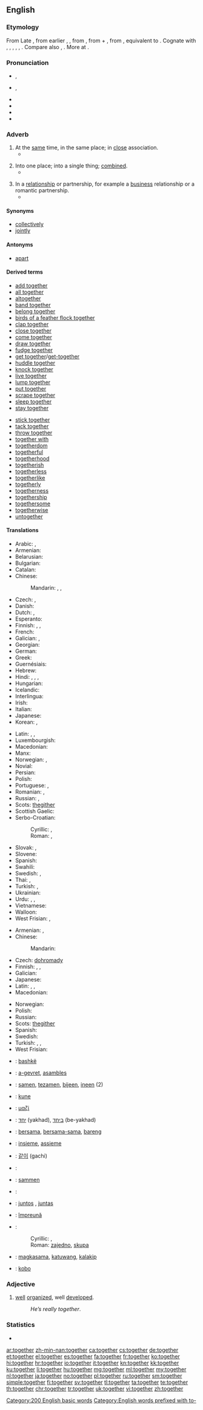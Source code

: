 ==English==
{{wikipedia}}

===Etymology===
From Late {{etyl|enm|en}} {{term|together|lang=enm}}, from earlier {{term|togedere|lang=enm}}, {{term|togadere|lang=enm}}, from {{etyl|ang|en}} {{term/t|ang|tōgædere||together}}, from {{etyl|gem-pro|en}} {{term/t|gem-pro|*tō||to}} + {{etyl|gem-pro|en}} {{term/t|gem-pro|*gadar||together}}, from {{etyl|ine-pro|en}} {{term/t|ine-pro|*gʷhedh-||to keep}}, equivalent to {{prefix|to|gather}}. Cognate with {{etyl|sco|-}} {{term|togiddir|lang=sco}}, {{term|thegither||together|lang=sco}}, {{etyl|ofs|-}} {{term|togadera||together|lang=ofs}}, {{etyl|dum|-}} {{term|tegadere|lang=dum}}, {{term|tegader||together|lang=dum}}, {{etyl|gmh|-}} {{term|gater||together|lang=gmh}}. Compare also {{etyl|ang|-}} {{term|ætgædere||together|lang=ang}}, {{etyl|ang|-}} {{term/t|ang|ġeador||together}}. More at {{l|en|gather}}.

===Pronunciation===
* {{a|UK}} {{IPA|/tʊˈɡɛð.ə(ɹ)/|/təˈɡɛð.ə(ɹ)/}}, {{X-SAMPA|/tU"gED.@(r\)/|/t@"gED.@(r\)/}}
* {{a|US}} {{IPA|/tʊˈɡɛðɚ/}}, {{IPA|/təˈɡɛðɚ/}} {{X-SAMPA|/tU"gED@`/}}
* {{audio|en-us-together.ogg|Audio (US)}}
* {{audio|En-uk-together.ogg|Audio (UK)}}
* {{rhymes|ɛðə(r)}}
* {{hyphenation|to|geth|er}}

===Adverb===
{{en-adv|-}}

# At the [[same]] time, in the same place; in [[close]] association.
#*{{quote-book|year=1918|author={{w|W. B. Maxwell}}|chapter=7
|title=[http://openlibrary.org/works/OL1097634W The Mirror and the Lamp]
|passage=“[…] This is Mr. Churchill, who, as you are aware, is good enough to come to us for his diaconate, and, as we hope, for much longer; and being a gentleman of independent means, he declines to take any payment.” Saying this Walden rubbed his hands '''together''' and smiled contentedly.}}
#: {{usex|We went to school '''together'''.|lang=en}}
# Into one place; into a single thing; [[combined]].
#* {{quote-book|year=a1420|year_published=1894|author=The British Museum Additional MS, 12,056
|by={{w|Lanfranc of Milan}}
|title= Lanfranc's "Science of cirurgie."|url= http://books.google.com/books?id=6XktAAAAYAAJ&pg=PA63
|chapter=Wounds complicated by the Dislocation of a Bone
|isbn=1163911380|publisher=K. Paul, Trench, Trübner & Co|location= London
|editor=Robert von Fleischhacker|page= 63
|passage=Ne take noon hede to brynge '''togidere''' þe parties of þe boon þat is to-broken or dislocate, til viij. daies ben goon in þe wyntir, & v. in þe somer; for þanne it schal make quytture, and be sikir from swellynge; & þanne brynge '''togidere''' þe brynkis eiþer þe disiuncture after þe techynge þat schal be seid in þe chapitle of algebra.}}
#: {{usex|He put all the parts '''together'''.|lang=en}}
# In a [[relationship]] or partnership, for example a [[business]] relationship or a romantic partnership.
#*{{quote-book|year=1913|author={{w|Joseph C. Lincoln}}
|title=[http://openlibrary.org/works/OL5535161W Mr. Pratt's Patients]|chapter=1
|passage=A chap named Eleazir Kendrick and I had chummed in '''together''' the summer afore and built a fish-weir and shanty at Setuckit Point, down Orham way. For a spell we done pretty well.}}
#: {{usex|Bob and Andy went into business '''together'''.|lang=en}}
#: {{usex|Jenny and Mark have been '''together''' since they went on holiday to Mexico.|lang=en}}

====Synonyms====
* [[collectively]]
* [[jointly]]

====Antonyms====
* [[apart]]

====Derived terms====
{{der-top}}
* [[add together]]
* [[all together]]
* [[altogether]]
* [[band together]]
* [[belong together]]
* [[birds of a feather flock together]]
* [[clap together]]
* [[close together]]
* [[come together]]
* [[draw together]]
* [[fudge together]]
* [[get together]]/[[get-together]]
* [[huddle together]]
* [[knock together]]
* [[live together]]
* [[lump together]]
* [[put together]]
* [[scrape together]]
* [[sleep together]]
* [[stay together]]
{{der-mid}}
* [[stick together]]
* [[tack together]]
* [[throw together]]
* [[together with]]
* [[togetherdom]]
* [[togetherful]]
* [[togetherhood]]
* [[togetherish]]
* [[togetherless]]
* [[togetherlike]]
* [[togetherly]]
* [[togetherness]]
* [[togethership]]
* [[togethersome]]
* [[togetherwise]]
* [[untogether]]
{{der-bottom}}

====Translations====
{{trans-top|at the same time, in the same place}}
* Arabic: {{t-|ar|معًا|tr=má3an}}, {{t-|ar|سويا|alt= سويًا|tr=sawíyyan}}
* Armenian: {{t-|hy|միասին|tr=miasin}}
* Belarusian: {{t-|be|разам|tr=rázam}}
* Bulgarian: {{t+|bg|заедно|tr=záedno}}
* Catalan: {{t-|ca|junt}}
* Chinese:
*: Mandarin: {{t-|cmn|一起|tr=yìqǐ|sc=Hani}}, {{t|cmn|共同|tr=gòngtóng|sc=Hani}}, {{t-|cmn|一同|tr=yītóng|sc=Hani}}
* Czech: {{t+|cs|společně}}, {{t+|cs|spolu}}
* Danish: {{t-|da|sammen}}
* Dutch: {{t+|nl|samen}}, {{t+|nl|tezamen}}
* Esperanto: {{t-|eo|kune}}
* Finnish: {{t+|fi|yhdessä}}, {{t-|fi|koossa}}, {{t-|fi|koolla}}
* French: {{t+|fr|ensemble}}
* Galician: {{t+|gl|xunto}}, {{t-|gl|á vez}}
* Georgian: {{t-|ka|ერთობლივად|sc=Geor|tr=ert'oblivad}}
* German: {{t+|de|zusammen}}
* Greek: {{t+|el|μαζί|tr=mazí}}
* Guernésiais: {{tø|roa-grn|ensemblle}}
* Hebrew: {{t-|he|יחד|tr=yachad}}
* Hindi: {{t-|hi|एक साथ|tr=ēk sāth}}, {{t-|hi|के साथ|tr=ke sāth}}, {{t-|hi|साथ|tr=sāth}}, {{t-|hi|साथ साथ|tr=sāth sāth|sc=Deva}}
* Hungarian: {{t+|hu|együtt}}
* Icelandic: {{t+|is|saman}}
* Interlingua: {{t-|ia|insimul}}
* Irish: {{t-|ga|le chéile}}
* Italian: {{t+|it|insieme}}
* Japanese: {{t-|ja|一緒に|tr=issho ni}}
* Korean: {{t+|ko|함께|tr=hamkke|sc=Hang}}, {{t+|ko|같이|tr=gachi|sc=Hang}}
{{trans-mid}}
* Latin: {{t-|la|insimul}}, {{t-|la|idipsum}}, {{t-|la|inter se}}
* Luxembourgish: {{t-|lb|zesummen}}
* Macedonian: {{t-|mk|заедно|tr=záedno}}
* Manx: {{t-|gv|ry cheilley}}
* Norwegian: {{t+|no|sammen}}, {{t-|no|i lag}}
* Novial: {{tø|nov|kunu}}
* Persian: {{t-|fa|با هم|tr=bā ham}}
* Polish: {{t+|pl|razem}}
* Portuguese: {{t+|pt|junto|m}}, {{t+|pt|junta|f}}
* Romanian: {{t-|ro|împreună}}, {{t-|ro|laolaltă}}
* Russian: {{t+|ru|вместе|tr=vméste}}, {{t+|ru|сообща|tr=soobščá}}
* Scots: [[thegither]]
* Scottish Gaelic: {{t-|gd|cuideachd}}
* Serbo-Croatian:
*: Cyrillic: {{t-|sh|за̏једно|sc=Cyrl}}, {{t-|sh|скупа|sc=Cyrl}}
*: Roman: {{t-|sh|zȁjedno}}, {{t-|sh|skupa}}
* Slovak: {{t-|sk|spoločne}}, {{t-|sk|spolu}}
* Slovene: {{t-|sl|skúpaj}}
* Spanish: {{t+|es|junto}}
* Swahili: {{t+|sw|pamoja}}
* Swedish: {{t+|sv|tillsammans}}, {{t+|sv|ihop}}
* Thai: {{t-|th|พร้อม|tr=próm}}, {{t-|th|ด้วยกัน|tr=dûay-gan}}
* Turkish: {{t+|tr|birlikte}}, {{t+|tr|beraber}}
* Ukrainian: {{t+|uk|разом|tr=rázom}}
* Urdu: {{t-|ur|ایک ساتھ|tr=ek sāth|sc=ur-Arab}}, {{t-|ur|ساتھ|tr=sāth|sc=ur-Arab}}, {{t-|ur|ساتھ ساتھ|tr=sāth sāth|sc=ur-Arab}}
* Vietnamese: {{t-|vi|cùng nhau}}
* Walloon: {{t+|wa|eshonne}}
* West Frisian: {{t-|fy|mei-inoar}}, {{t-|fy|meiïnoar}}
{{trans-bottom}}

{{trans-top|into one place}}
* Armenian: {{t-|hy|միասին|tr=miasin}}, {{t-|hy|իրար հետ|tr=irar het}}
* Chinese:
*: Mandarin: {{t-|cmn|一起|tr=yìqǐ|sc=Hani}}
* Czech: [[dohromady]]
* Finnish: {{t-|fi|yhteen}}, {{t-|fi|kokoon}}, {{t-|fi|koolle}}
* Galician: {{t+|gl|xunto}}
* Japanese: {{t-|ja|一緒に|tr=issho ni}}
* Latin: {{t-|la|insimul}}, {{t-|la|idipsum}}, {{t-|la|inter se}}
* Macedonian: {{t-|mk|заедно|tr=záedno}}
{{trans-mid}}
* Norwegian: {{t-|no|samlet}}
* Polish: {{t+|pl|razem}}
* Russian: {{t+|ru|вместе|tr=vméste}}
* Scots: [[thegither]]
* Spanish: {{t+|es|junto}}
* Swedish: {{t+|sv|tillsammans}}
* Turkish: {{t-|tr|bir araya}}, {{t+|tr|bir arada}}, {{t+|tr|birlikte}}
* West Frisian: {{t-|fy|gear}}
{{trans-bottom}}

{{checktrans-top}}
* {{ttbc|sq}}: [[bashkë]]
* {{ttbc|br}}: [[a-gevret]], [[asambles]]
* {{ttbc|nl}}: [[samen]], [[tezamen]], [[bijeen]], [[ineen]] (2)
* {{ttbc|eo}}: [[kune]]
* {{ttbc|el}}: [[μαζί]]
* {{ttbc|he}}: [[יחד]] (yakhad), [[ביחד]] (be-yakhad)
* {{ttbc|id}}: [[sama|bersama]], [[sama|bersama-sama]], [[bareng]]
* {{ttbc|it}}: [[insieme]], [[assieme]]
* {{ttbc|ko}}: [[같이]] (gachi)
{{trans-mid}}
* {{ttbc|ku}}: {{t|ku|sc=ku-Arab|پێکه‌وه‌}}
* {{ttbc|no}}: [[sammen]]
* {{ttbc|fa}}: {{t-|fa|با هم|tr=bā ham}}
* {{ttbc|pt}}: [[juntos]] {{m}}, [[juntas]] {{f}}
* {{ttbc|ro}}: [[împreună]]
* {{ttbc|sh}}:
*: Cyrillic: {{t-|sh|заједно|sc=Cyrl}}, {{t-|sh|скупа|sc=Cyrl}}
*: Roman: [[zajedno]], [[skupa]]
* {{ttbc|tl}}: [[magkasama]], [[katuwang]], [[kalakip]]
* {{ttbc|vo}}: [[kobo]]
{{trans-bottom}}

===Adjective===
{{en-adj}}

# {{context|colloquial|lang=en}} [[well]] [[organize]]d, well [[develop]]ed.
#: ''He’s really together''.

===Statistics===
* {{rank|above|received|read|300|together|already|son|death}}

[[Category:200 English basic words]]
[[Category:English words prefixed with to-]]

[[ar:together]]
[[zh-min-nan:together]]
[[ca:together]]
[[cs:together]]
[[de:together]]
[[et:together]]
[[el:together]]
[[es:together]]
[[fa:together]]
[[fr:together]]
[[ko:together]]
[[hi:together]]
[[hr:together]]
[[io:together]]
[[it:together]]
[[kn:together]]
[[kk:together]]
[[ku:together]]
[[li:together]]
[[hu:together]]
[[mg:together]]
[[ml:together]]
[[my:together]]
[[nl:together]]
[[ja:together]]
[[no:together]]
[[pl:together]]
[[ru:together]]
[[sm:together]]
[[simple:together]]
[[fi:together]]
[[sv:together]]
[[tl:together]]
[[ta:together]]
[[te:together]]
[[th:together]]
[[chr:together]]
[[tr:together]]
[[uk:together]]
[[vi:together]]
[[zh:together]]